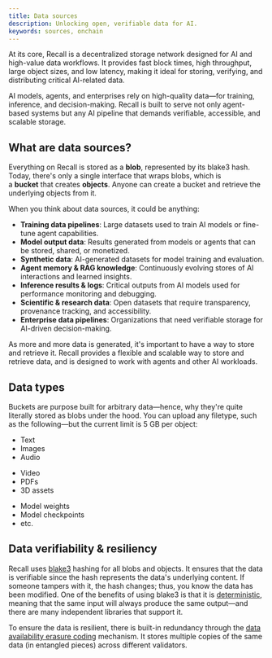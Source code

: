 ```yaml
---
title: Data sources
description: Unlocking open, verifiable data for AI.
keywords: sources, onchain
---
```


At its core, Recall is a decentralized storage network designed for AI and high-value data
workflows. It provides fast block times, high throughput, large object sizes, and low latency,
making it ideal for storing, verifying, and distributing critical AI-related data.

AI models, agents, and enterprises rely on high-quality data—for training, inference, and
decision-making. Recall is built to serve not only agent-based systems but any AI pipeline that
demands verifiable, accessible, and scalable storage.

## What are data sources?

Everything on Recall is stored as a **blob**, represented by its blake3 hash. Today, there's only a
single interface that wraps blobs, which is a **bucket** that creates **objects**. Anyone can create
a bucket and retrieve the underlying objects from it.

When you think about data sources, it could be anything:

- **Training data pipelines**: Large datasets used to train AI models or fine-tune agent
  capabilities.
- **Model output data**: Results generated from models or agents that can be stored, shared, or
  monetized.
- **Synthetic data**: AI-generated datasets for model training and evaluation.
- **Agent memory & RAG knowledge**: Continuously evolving stores of AI interactions and learned
  insights.
- **Inference results & logs**: Critical outputs from AI models used for performance monitoring and
  debugging.
- **Scientific & research data**: Open datasets that require transparency, provenance tracking, and
  accessibility.
- **Enterprise data pipelines**: Organizations that need verifiable storage for AI-driven
  decision-making.

As more and more data is generated, it's important to have a way to store and retrieve it. Recall
provides a flexible and scalable way to store and retrieve data, and is designed to work with agents
and other AI workloads.

## Data types

Buckets are purpose built for arbitrary data—hence, why they're quite literally stored as blobs
under the hood. You can upload any filetype, such as the following—but the current limit is 5 GB per
object:

<div className="grid grid-cols-3 gap-4">
<div>

- Text
- Images
- Audio

</div>
<div>

- Video
- PDFs
- 3D assets

</div>
<div>

- Model weights
- Model checkpoints
- etc.

</div>
</div>

## Data verifiability & resiliency

Recall uses [blake3](https://en.wikipedia.org/wiki/BLAKE_(hash_function)) hashing for all blobs
and objects. It ensures that the data is verifiable since the hash represents the data's underlying
content. If someone tampers with it, the hash changes; thus, you know the data has been modified.
One of the benefits of using blake3 is that it is
[deterministic](https://en.wikipedia.org/wiki/Deterministic_algorithm), meaning that the same input
will always produce the same output—and there are many independent libraries that support it.

To ensure the data is resilient, there is built-in redundancy through the
[data availability erasure coding](/developer-resources/protocol/architecture/data-availability) mechanism. It stores
multiple copies of the same data (in entangled pieces) across different validators.
